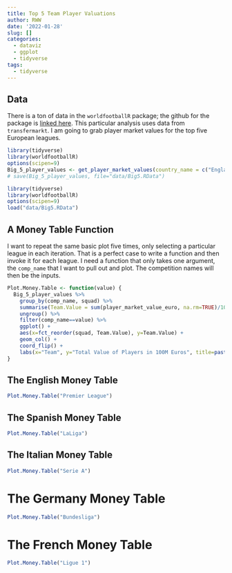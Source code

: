 ```yaml
---
title: Top 5 Team Player Valuations
author: RWW
date: '2022-01-28'
slug: []
categories:
  - dataviz
  - ggplot
  - tidyverse
tags:
  - tidyverse
---
```


## Data

There is a ton of data in the `worldfootballR` package; the github for the package is [linked here](https://github.com/JaseZiv/worldfootballR).  This particular analysis uses data from `transfermarkt`.  I am going to grab player market values for the top five European leagues.

```r
library(tidyverse)
library(worldfootballR)
options(scipen=9)
Big_5_player_values <- get_player_market_values(country_name = c("England", "Spain", "France", "Italy", "Germany"), start_year = 2021)
# save(Big_5_player_values, file="data/Big5.RData")
```

```r
library(tidyverse)
library(worldfootballR)
options(scipen=9)
load("data/Big5.RData")
```


## A Money Table Function

I want to repeat the same basic plot five times, only selecting a particular league in each iteration.  That is a perfect case to write a function and then invoke it for each league.  I need a function that only takes one argument, the `comp_name` that I want to pull out and plot.  The competition names will then be the inputs.

```r
Plot.Money.Table <- function(value) {
  Big_5_player_values %>% 
    group_by(comp_name, squad) %>% 
    summarise(Team.Value = sum(player_market_value_euro, na.rm=TRUE)/100000000) %>%
    ungroup() %>%
    filter(comp_name==value) %>% 
    ggplot() + 
    aes(x=fct_reorder(squad, Team.Value), y=Team.Value) + 
    geom_col() + 
    coord_flip() + 
    labs(x="Team", y="Total Value of Players in 100M Euros", title=paste0(value, " Money Table", sep=""), caption="Data from transfermarkt") 
}
```

## The English Money Table

```r
Plot.Money.Table("Premier League")
```

## The Spanish Money Table

```r
Plot.Money.Table("LaLiga")
```

## The Italian Money Table

```r
Plot.Money.Table("Serie A")
```

# The Germany Money Table

```r
Plot.Money.Table("Bundesliga")
```

# The French Money Table

```r
Plot.Money.Table("Ligue 1")
```
